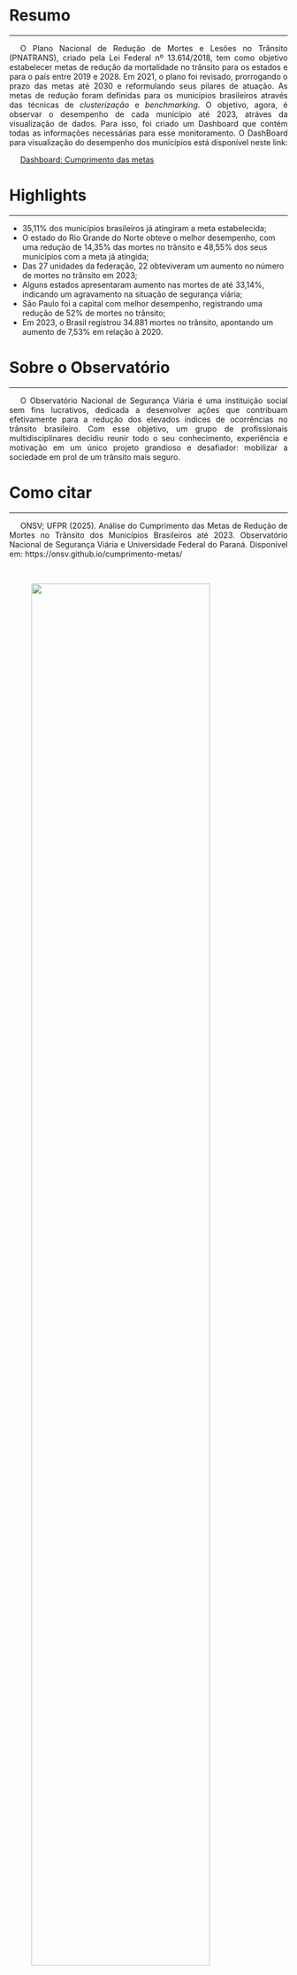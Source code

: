 ```{=html}
<style>
p {
  text-align: justify;  
  text-indent: 20px;   
}
</style>
```

# Resumo {.unnumbered}

------------------------------------------------------------------------

<p>

O Plano Nacional de Redução de Mortes e Lesões no Trânsito (PNATRANS), criado pela Lei Federal nº 13.614/2018, tem como objetivo estabelecer metas de redução da mortalidade no trânsito para os estados e para o país entre 2019 e 2028. Em 2021, o plano foi revisado, prorrogando o prazo das metas até 2030 e reformulando seus pilares de atuação. As metas de redução foram definidas para os municípios brasileiros através das técnicas de *clusterização* e *benchmarking*. O objetivo, agora, é observar o desempenho de cada município até 2023, atráves da visualização de dados. Para isso, foi criado um Dashboard que contém todas as informações necessárias para esse monitoramento. O DashBoard para visualização do desempenho dos municípios está disponível neste link: 

[Dashboard: Cumprimento das metas](https://onsv1.shinyapps.io/cumprimento-metas/){.btn .btn-secondary .btn-sm}

# Highlights {.unnumbered}

------------------------------------------------------------------------

-   35,11% dos municípios brasileiros já atingiram a meta estabelecida;
-   O estado do Rio Grande do Norte obteve o melhor desempenho, com uma redução de 14,35% das mortes no trânsito e 48,55% dos seus municípios com a meta já atingida;
-   Das 27 unidades da federação, 22 obteviveram um aumento no número de mortes no trânsito em 2023;
-   Alguns estados apresentaram aumento nas mortes de até 33,14%, indicando um agravamento na situação de segurança viária;
-   São Paulo foi a capital com melhor desempenho, registrando uma redução de 52% de mortes no trânsito;
-   Em 2023, o Brasil registrou 34.881 mortes no trânsito, apontando um aumento de 7,53% em relação à 2020.

# Sobre o Observatório {.unnumbered}

------------------------------------------------------------------------

<p>

O Observatório Nacional de Segurança Viária é uma instituição social sem fins lucrativos, dedicada a desenvolver ações que contribuam efetivamente para a redução dos elevados índices de ocorrências no trânsito brasileiro. Com esse objetivo, um grupo de profissionais multidisciplinares decidiu reunir todo o seu conhecimento, experiência e motivação em um único projeto grandioso e desafiador: mobilizar a sociedade em prol de um trânsito mais seguro.

# Como citar {.unnumbered}

------------------------------------------------------------------------

<p>

ONSV; UFPR (2025). Análise do Cumprimento das Metas de Redução de Mortes no Trânsito dos Municípios Brasileiros até 2023. Observatório Nacional de Segurança Viária e Universidade Federal do Paraná. Disponível em: https://onsv.github.io/cumprimento-metas/

<br>

::::: {layout-ncol="3"}
::: center
![](img/onsv-logo.jpg){width="80%" fig-align="center"}
:::

::: right
![](img/marca_UFPR.png){width="60%" fig-align="center"}
:::
:::::

\`\`\`
